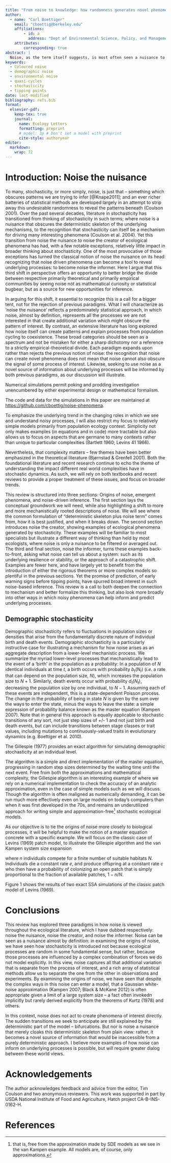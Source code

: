 ```yaml
---
title: "From noise to knowledge: how randomness generates novel phenomena and reveals information"
author:
  - name: "Carl Boettiger"
    email: "cboettig@berkeley.edu"
    affiliations: 
        - id: a
          address: "Dept of Environmental Science, Policy, and Management, University of California Berkeley, Berkeley CA 94720-3114, USA"
    attributes:
        corresponding: true
abstract: |
  Noise, as the term itself suggests, is most often seen a nuisance to ecological insight, a inconvenient reality that must be acknowledged, a haystack that must be stripped away to reveal the processes of interest underneath. Yet despite this well-earned reputation, noise is often interesting in its own right: noise can induce novel phenomena that could not be understood from some underlying determinstic model alone.  Nor is all noise the same, and close examination of differences in frequency, color or magnitude can reveal insights that would otherwise be inaccessible.  Yet with each aspect of stochasticity leading to some new or unexpected behavior, the time is right to move beyond the familiar refrain of "everything is important" (Bjørnstad & Grenfell 2001).  Stochastic phenomena can suggest new ways of inferring process from pattern, and thus spark more dialog between theory and empirical perspectives that best advances the field as a whole. I highlight a few compelling examples, while observing that the study of stochastic phenomena are only beginning to make this translation into empirical inference.  There are rich opportunities at this interface in the years ahead.
keywords: 
  - Coloured noise
  - demographic noise
  - environmental noise
  - quasi-cycles
  - stochasticity
  - tipping points
date: last-modified
bibliography: refs.bib
format:
  elsevier-pdf:
    keep-tex: true
    journal:
      name: Ecology Letters
      formatting: preprint
      # model: 3p # Don't set a model with preprint
      cite-style: authoryear
editor: 
  markdown: 
    wrap: 72
---
```


# Introduction: Noise the nuisance

To many, stochasticity, or more simply, noise, is just that -- something
which obscures patterns we are trying to infer [@Knape2011]; and an ever
richer batteries of statistical methods are developed largely in an
attempt to strip away this undesirable randomness to reveal the patterns
beneath (Coulson 2001). Over the past several decades, literature in
stochasticity has transitioned from thinking of stochasticity in such
terms; where noise is a nuisance that obscures the deterministic
skeleton of the underlying mechanisms, to the recognition that
stochasticity can itself be a mechanism for driving many interesting
phenomena (Coulson et al. 2004). Yet this transition from noise the
nuisance to noise the creator of ecological phenomena has had, with a
few notable exceptions, relatively little impact in broader thinking
about stochasticity. One of the most provocative of those exceptions has
turned the classical notion of noise the nuisance on its head:
recognizing that noise driven phenomena can become a tool to reveal
underlying processes: to become noise the informer. Here I argue that
this third shift in perspective offers an opportunity to better bridge
the divide between respective primarily theoretical and primarily
empirical communities by seeing noise not as mathematical curiosity or
statistical bugbear, but as a source for new opportunities for
inference.

In arguing for this shift, it essential to recognize this is a call for
a bigger tent, not for the rejection of previous paradigms. What I will
characterize as 'noise the nuisance' reflects a predominately
statistical approach, in which noise, almost by definition, represents
all the processes we are not interested in that create additional
variation which might obscure the pattern of interest. By contrast, an
extensive literature has long explored how noise itself can create
patterns and explain processes from population cycling to coexistence.
These broad categories should be seen as a spectrum and not be mistaken
for either a sharp dichotomy nor a reference to a strictly
empirical-theoretical divide. Each paradigm expands upon rather than
rejects the previous notion of noise: the recognition that noise can
create novel phenomena does not mean that noise cannot also obscure the
signal of some process of interest. Likewise, seeking to use noise as a
novel source of information about underlying processes will be informed
by both previous paradigms, as our discussion will illustrate.

Numerical simulations permit poking and prodding investigation
unencumbered by either experimental design or mathematical formalism.

The code and data for the simulations in this paper are maintained at
<https://github.com/cboettig/noise-phenomena>.

To emphasize the underlying trend in the changing roles in which we see
and understand noisy processes, I will also restrict my focus to
relatively simple models primarily from population ecology context.
Simplicity not only makes examples (in equations and in code) more
tractable but also allows us to focus on aspects that are germane to
many contexts rather than unique to particular complexities (Bartlett
1960; Levins 41 1966).

Nevertheless, that complexity matters -- few themes have been better
emphasized in the theoretical literature (Bjørnstad & Grenfell 2001).
Both the foundational literature and recent research continue to echo
the theme of understanding the impact different real world complexities
have in stochastic dynamics. As such, we will rely on both textbooks and
recent reviews to provide a proper treatment of these issues, and focus
on broader trends.

This review is structured into three sections: Origins of noise,
emergent phenomena, and noise-driven inference. The first section lays
the conceptual groundwork we will need, while also highlighting a shift
to more and more mechanistically rooted descriptions of noise. We will
see where the common formulation of "deterministic skeleton plus noise
term" comes from, how it is best justified, and when it breaks down. The
second section introduces noise the creator, showing examples of
ecological phenomena generated by stochasticity. These examples will be
familiar to most specialists but illustrate a different way of thinking
than held by most ecologists, where noise is only a nuisance to be
filtered or averaged out. The third and final section, noise the
informer, turns these examples back-to-front, asking what noise can tell
us about a system: such as its underlying resilience or stability, or
the approach of a catastrophic shift. Examples are fewer here, and have
largely yet to benefit from the introduction of either the rigorous
theorems or more complex models so plentiful in the previous sections.
Yet the promise of prediction, of early warning signs before tipping
points, have spurred broad interest in such noise-based inference. This
review is a call to both deepen the connection to mechanism and better
formalize this thinking, but also look more broadly into other ways in
which noisy phenomena can help inform and predict underlying processes.

## Demographic stochasticity

Demographic stochasticity refers to fluctuations in population sizes or
densities that arise from the fundamentally discrete nature of
individual birth and death events. Demographic stochasticity is a
particularly instructive case for illustrating a mechanism for how noise
arises as an aggregate description from a lower-level mechanistic
process. We summarize the myriad lower-level processes that
mechanistically lead to the event of a 'birth' in the population as a
probability: In a population of $N$ identical individuals at time $t$, a
birth occurs with probability $b_t(N_t)$ (*i.e.* a rate that can depend
on the population size, $N$), which increases the population size to
$N+1$. Similarly, death events occur with probability $d_t(N_t)$,
decreasing the population size by one individual, to $N-1$. Assuming
each of these events are independent, this is a state-dependent Poisson
process. The change in the probability of being in state $N$ is given by
the sum over the ways to enter the state, minus the ways to leave the
state: a simple expression of probability balance known as the master
equation (Kampen 2007). Note that in general this approach is equally
applicable to stochastic transitions of any sort, not just step sizes of
+/- 1 and not just birth and death events, but can include transitions
between stage classes or trait values, including mutations to
continuously-valued traits in evolutionary dynamics (e.g. Boettiger et
al. 2010).

The Gillespie (1977) provides an exact algorithm for simulating
demographic stochasticity at an individual level.

The algorithm is a simple and direct implementation of the master
equation, progressing in random step sizes determined by the waiting
time until the next event. Free from both the approximations and
mathematical complexity, the Gillespie algorithm is an interesting
example of where we rely on a numerical implementation to check the
accuracy of an analytic approximation, even in the case of simple models
such as we will discuss. Though the algorithm is often maligned as
numerically demanding, it can be run much more effectively even on large
models on today's computers than when it was first developed in the 70s,
and remains an underutilized approach for writing simple and
approximation-free[^1] stochastic ecological models.

[^1]: that is, free from the approximation made by SDE models as we see
    in the van Kampen example. All models are, of course, only
    approximations.

As our objective is to tie the origins of noise more closely to
biological processes, it will be helpful to make the notion of a master
equation concrete with a specific example. We will focus on the classic
case of Levins (1969) patch model, to illustrate the Gillespie algorithm
and the van Kampen system size expansion

```{=tex}
\begin{align}
\frac{\mathrm{d} n}{\mathrm{d} t} = \underbrace{c n \left(1 - \frac{n}{N}\right)}_{\textrm{birth}} - \underbrace{e n}_{\textrm{death}}, \label{levins}
\end{align}
```
where $n$ individuals compete for a finite number of suitable habitats
$N$. Individuals die a constant rate $e$, and produce offspring at a
constant rate $c$ who then have a probability of colonizing an open
patch that is simply proportional to the fraction of available patches,
$1 - n/N$.

Figure 1 shows the results of two exact SSA simulations of the classic
patch model of Levins (1969).

# Conclusions

This review has explored three paradigms in how noise is viewed
throughout the ecological literature, which I have dubbed respectively:
noise the nuisance, noise the creator, and noise the informer. Noise can
be seen as a nuisance almost by definition: in examining the origins of
noise, we have seen how stochasticity is introduced not because
ecological processes are random in some fundamental sense, but rather,
because those processes are influenced by a complex combination of
forces we do not model explicitly. In this view, noise captures all that
additional variation that is separate from the process of interest, and
a rich array of statistical methods allow us to separate the one from
the other in observations and experiments. By examining the origins of
noise, we have seen that despite the complex ways in this noise can
enter a model, that a Gaussian white-noise approximation (Kampen 2007;
Black & McKane 2012) is often appropriate given a limit of a large
system size -- a fact often invokedn implicitly but rarely derived
explicitly from the theorems of Kurtz (1978) and others.

In this context, noise does not act to create phenomena of interest
directly. The sudden transitions we seek to anticipate are still
explained by the deterministic part of the model -- bifurcations. But
nor is noise a nuisance that merely cloaks this deterministic skeleton
from plain view: rather, it becomes a novel source of information that
would be inaccessible from a purely deterministic approach. I believe
more examples of how noise can inform on underlying processes is
possible, but will require greater dialog between these world views.

# Acknowledgements

The author acknowledges feedback and advice from the editor, Tim Coulson
and two anonymous reviewers. This work was supported in part by USDA
National Institute of Food and Agriculture, Hatch project
CA-B-INS-0162-H.

# References
